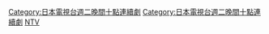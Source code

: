 <noinclude>{{noteTA|G1=JP Show}}</noinclude>{{Navbox
|name = 日本電視台週二連續劇
|state      = collapsed
|titlestyle = background:#E73275
|title  = [[日本電視台|{{color|#FFFFFF|日本電視台}}]][[日本電視網協議會|{{color|#FFFFFF|聯播網（NNS）}}]][[日本電視台週二連續劇|{{color|#FFFFFF|週二連續劇}}]]{{color|#FFFFFF|（每周二22：00播出）}}
|image  = 
|bodystyle  = 
|groupstyle = width:105px;background:#EC008C
|liststyle  = text-align:left;
|group1 = {{color|#FFFFFF|2007年-2009年}}
|list1  = {{Navbox|child
|group1 = '''2007年'''|list1 = [[:ja:セクシーボイスアンドロボ#テレビドラマ|Sexy Voice and Robot]] - [[偵探學園Q]] -[[有閑俱樂部]]
|group2 = '''2008年'''|list2 = [[貧窮男子]] - [[料理仙姬]] - [[學校學不到的事]] - [[Oh!My Girl!!]]
|group3 = '''2009年'''|list3 = [[神之雫]]}}}}<includeonly>
[[Category:日本電視台週二晚間十點連續劇]]</includeonly><noinclude>
[[Category:日本電視台週二晚間十點連續劇]]
[[Category:日本電視台電視劇模板|NTV]]
</noinclude>